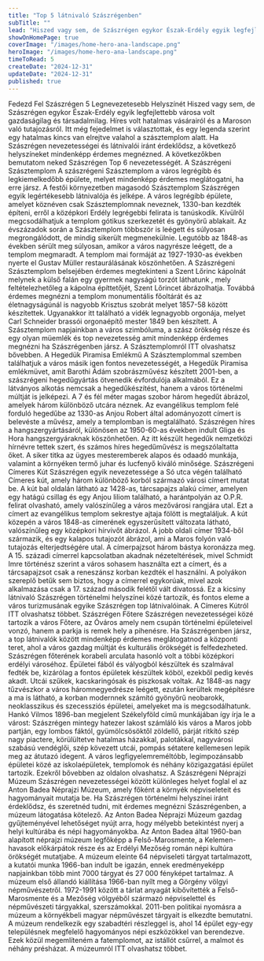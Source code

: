 ```yaml
---
title: "Top 5 látnivaló Szászrégenben"
subTitle: ""
lead: "Hiszed vagy sem, de Szászrégen egykor Észak-Erdély egyik legfejlettebb városa volt gazdaságilag és társadalmilag."
showOnHomePage: true
coverImage: "/images/home-hero-ana-landscape.png"
heroImage: "/images/home-hero-ana-landscape.png"
timeToRead: 5
createDate: "2024-12-31"
updateDate: "2024-12-31"
published: true
---
```


<ContentTitle>
    Fedezd Fel Szászrégen 5 Legnevezetesebb Helyszínét 
</ContentTitle>
<ContentTextBlock>
    Hiszed vagy sem, de Szászrégen egykor Észak-Erdély egyik legfejlettebb városa volt gazdaságilag és társadalmilag. Híres volt hatalmas vásárairól és a Maroson való tutajozásról. Itt még fejedelmet is választottak, és egy legenda szerint egy hatalmas kincs van elrejtve valahol a szásztemplom alatt. Ha Szászrégen nevezetességei és látnivalói iránt érdeklődsz, a következő helyszíneket mindenképp érdemes megnézned. A következőkben bemutatom neked Szászrégen Top 6 nevezetességét.
</ContentTextBlock>
<ContentTitle size="xl" count={1}>
    A Szászrégeni Szásztemplom
</ContentTitle>
<ContentTextBlock>
A szászrégeni Szásztemplom a város legrégibb és legkiemelkedőbb épülete, melyet mindenképp érdemes meglátogatni, ha erre jársz.
</ContentTextBlock>
<ContentTextBlock>
A festői környezetben magasodó Szásztemplom Szászrégen egyik legértékesebb látnivalója és jelképe. A város legrégibb épülete, amelyet köznéven csak Szásztemplomnak neveznek, 1330-ban kezdték építeni, erről a középkori Erdély legrégebbi felirata is tanúskodik.
</ContentTextBlock>
<ContentTextBlock>
Kívülről megcsodálhatjuk a templom gótikus szerkezetét és gyönyörű ablakait. Az évszázadok során a Szásztemplom többször is leégett és súlyosan megrongálódott, de mindig sikerült megmenekülnie. Legutóbb az 1848-as években sérült meg súlyosan, amikor a város nagyrésze leégett, de a templom megmaradt.  A templom mai formáját az 1927-1930-as években nyerte el Gustav Müller restaurálásának köszönhetően.
</ContentTextBlock>
<ContentTextBlock>
A Szászrégeni Szásztemplom belsejében érdemes megtekinteni a Szent Lőrinc kápolnát melynek a külső falán egy gyermek nagyságú torzót láthatunk , mely feltételezhetőleg a kápolna építtetőjét, Szent Lőrincet ábrázolhatja. Továbbá érdemes megnézni a  templom monumentális főoltárát és az életnagyságúnál is nagyobb Krisztus szobrát melyet  1857-58 között készítettek.  Ugyanakkor itt található a vidék legnagyobb orgonája, melyet Carl Schneider brassói orgonaépítő mester 1849 ben készített.  A Szásztemplom napjainkban a város szimbóluma, a szász örökség része és egy olyan müemlék és top nevezetesség amit mindenképp érdemes megnézni ha Szászrégenben jársz.  A Szásztemplomról ITT olvashatsz bővebben.
</ContentTextBlock>
<ContentTitle size="xl" count={2}>
    A Hegedük Piramisa Emlékmű
</ContentTitle>
<ContentTextBlock>
A Szásztemplommal szemben találhatjuk a város másik igen fontos nevezetességét, a Hegedűk Piramisa emlékmüvet, amit Barothi Ádám szobrászművész készített 2001-ben, a szászrégeni hegedűgyártás ötvenedik évfordulója alkalmából. Ez a látványos alkotás nemcsak a hegedűkészítést, hanem a város történelmi múltját is jelképezi.
</ContentTextBlock>
<ContentTextBlock>
A 7 és fél méter magas szobor három hegedűt ábrázol, amelyek három különböző utcára néznek. Az evangélikus templom felé forduló hegedűbe az 1330-as Anjou Robert által adományozott címert is belevéste a művész, amely a templomban is megtalálható.
</ContentTextBlock>
<ContentTextBlock>
Szászrégen híres a hangszergyártásáról, különösen az 1950-60-as években indult Gliga és Hora hangszergyáraknak köszönhetően. Az itt készült hegedűk nemzetközi hírnévre tettek szert, és számos híres hegedűművész is megszólaltatta őket. A siker titka az ügyes mesteremberek alapos és odaadó munkája, valamint a környéken termő juhar és lucfenyő kiváló minősége.
</ContentTextBlock>
<ContentTitle size="xl" count={4}>
    Szászrégeni Címeres Kút 
</ContentTitle>
<ContentTextBlock>
Szászrégen egyik nevezetessége a Só utca végén található Címeres kút, amely három különböző korból származó városi címert mutat be. A kút bal oldalán látható az 1428-as, tárcsapajzs alakú címer, amelyen egy hatágú csillag és egy Anjou liliom található, a harántpolyán az O.P.R. felirat olvasható, amely valószínűleg a város mezővárosi rangjára utal. Ezt a címert az evangélikus templom sekrestye ajtaja fölött is megtaláljuk.
</ContentTextBlock>
<ContentTextBlock>
A kút közepén a város 1848-as címerének egyszerűsített változata látható, valószínűleg egy középkori hírvivőt ábrázol. A jobb oldali címer 1934-ből származik, és egy kalapos tutajozót ábrázol, ami a Maros folyón való tutajozás elterjedtségére utal. A címerpajzsot három bástya koronázza meg.
</ContentTextBlock>
<ContentTextBlock>
A 15. századi címerrel kapcsolatban akadnak nézeteltérések, mivel Schmidt Imre történész szerint a város sohasem használta ezt a címert, és a tárcsapajzsot csak a reneszánsz korban kezdték el használni. A polyákon szereplő betűk sem biztos, hogy a címerrel egykorúak, mivel azok alkalmazása csak a 17. század második felétől vált divatossá.
</ContentTextBlock>
<ContentTextBlock>
Ez a kicsiny látnivaló Szászrégen történelmi helyszínei közé tartozik, és fontos eleme a város turizmusának egyike Szászrégen top látnivalóinak. A Címeres Kútról ITT olvashatsz többet.
</ContentTextBlock>
<ContentTitle size="xl" count={4}>
    Szászrégen Főtere 
</ContentTitle>
<ContentTextBlock>
Szászrégen nevezetességei közé tartozik a város Főtere, az Óváros amely nem csupán történelmi épületeivel vonzó, hanem a parkja is remek hely a pihenésre. Ha Szászrégenben jársz, a top látnivalók között mindenképp érdemes meglátogatnod a központi teret, ahol a város gazdag múltját és kulturális örökségét is felfedezheted.
</ContentTextBlock>
<ContentTextBlock>
Szászrégen főterének korabeli arculata hasonló volt a többi középkori erdélyi városéhoz. Épületei fából és vályogból készültek és szalmával fedték be, kizárólag a fontos épületek készültek köböl, ezekből pedig kevés akadt. Utcái szűkek, kacskaringósak és piszkosak voltak. Az 1848-as nagy tűzvészkor a város háromnegyedrésze leégett, ezután kerültek megépítésre a ma is látható, a korban modernnek számító gyönyörű neobarokk, neoklasszikus és szecessziós épületei, amelyeket ma is megcsodálhatunk.
</ContentTextBlock>
<ContentTextBlock>
Hankó Vilmos 1896-ban megjelent Székelyföld című munkájában így írja le a várost: Szászrégen mintegy hatezer lakost számláló kis város a Maros jobb partján, egy lombos fáktól, gyümölcsösöktől zöldellő, párját ritkító szép nagy piactere, körülültetve hatalmas házakkal, palotákkal, nagyvárosi szabású vendéglői, szép kövezett utcái, pompás sétatere kellemesen lepik meg az átutazó idegent.
</ContentTextBlock>
<ContentTextBlock>
A város legfigyelemreméltóbb, legimpozánsabb épületei közé az iskolaépületek, templomok és néhány közigazgatási épület tartozik. Ezekről bővebben az oldalon olvashatsz.
</ContentTextBlock>
<ContentTitle size="xl" count={5}>
    A Szászrégeni Néprajzi Múzeum 
</ContentTitle>
<ContentTextBlock>
Szászrégen nevezetességei között különleges helyet foglal el az Anton Badea Néprajzi Múzeum, amely főként a környék népviseleteit és hagyományait mutatja be. Ha Szászrégen történelmi helyszínei iránt érdeklődsz, és szeretnéd tudni, mit érdemes megnézni Szászrégenben, a múzeum látogatása kötelező. Az Anton Badea Néprajzi Múzeum gazdag gyűjteményével lehetőséget nyújt arra, hogy mélyebb betekintést nyerj a helyi kultúrába és népi hagyományokba.
</ContentTextBlock>
<ContentTextBlock>
Az Anton Badea által 1960-ban alapított néprajzi múzeum legfőképp a Felső-Marosmente, a Kelemen-havasok előkárpátok része és az Erdélyi Mezőség román népi kultúra örökségét mutatjabe. A múzeum eleinte 64 népviseleti tárgyat tartalmazott, a kutatói munka 1966-ban indult be igazán, ennek eredményeképp napjainkban több mint 7000 tárgyat és 27 000 fényképet tartalmaz. A múzeum első állandó kiállítása 1966-ban nyílt meg a Görgény völgyi népművészetről. 1972-1991 között a tárlat anyagát kibővítették a Felső-Marosmente és a Mezőség völgyéből származó népviselettel és népművészeti tárgyakkal, szerszámokkal. 2011-ben politikai nyomásra a múzeum a környékbeli magyar népművészet tárgyait is elkezdte bemutatni.  A múzeum rendelkezik egy szabadtéri részleggel is, ahol 14 épület egy-egy településnek megfelelő hagyományos népi eszközökkel van berendezve.  Ezek közül megemlíteném a fatemplomot, az istállót csűrrel, a malmot és néhány présházat.  A múzeumról ITT olvashatsz többet.
</ContentTextBlock>
<div className="p-0 w-fit border border-solid border-[#dddddd] rounded-lg bg-white">
    <div className="grid grid-cols-1 w-fit p-0">
        <InfoIconOpenHours
            title="Nyitvatartás"
            openHours="A múzeum hétköznap 8-tól 18-ig fogadja vendégeit."
        />
        <InfoIconAddress
            className="border-t border-solid border-[#dddddd]"
            title="Cím"
            address="Strada Vînătorilor 51, Reghin 545300"
            mapLink="https://www.google.com/maps/place//data=!4m2!3m1!1s0x474a37cbba706f63:0x4c167abb2de1ddb5?sa=X&ved=1t:8290&ictx=111"
        />
        <InfoIconPhone
            className="border-t border-solid border-[#dddddd]"
            title="Telefonszám"
            phoneNumber="0265 512 571"
        />
    </div>
</div>